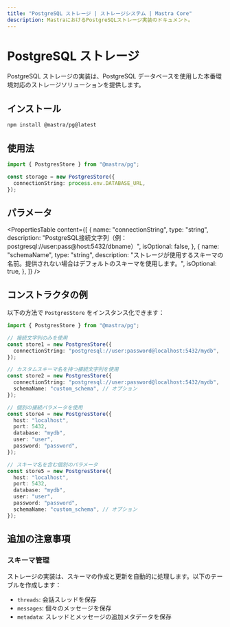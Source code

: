 ```yaml
---
title: "PostgreSQL ストレージ | ストレージシステム | Mastra Core"
description: MastraにおけるPostgreSQLストレージ実装のドキュメント。
---
```


# PostgreSQL ストレージ

PostgreSQL ストレージの実装は、PostgreSQL データベースを使用した本番環境対応のストレージソリューションを提供します。

## インストール

```bash copy
npm install @mastra/pg@latest
```

## 使用法

```typescript copy showLineNumbers
import { PostgresStore } from "@mastra/pg";

const storage = new PostgresStore({
  connectionString: process.env.DATABASE_URL,
});
```

## パラメータ

<PropertiesTable
  content={[
    {
      name: "connectionString",
      type: "string",
      description:
        "PostgreSQL接続文字列（例：postgresql://user:pass@host:5432/dbname）",
      isOptional: false,
    },
    {
      name: "schemaName",
      type: "string",
      description:
        "ストレージが使用するスキーマの名前。提供されない場合はデフォルトのスキーマを使用します。",
      isOptional: true,
    },
  ]}
/>

## コンストラクタの例

以下の方法で `PostgresStore` をインスタンス化できます：

```ts
import { PostgresStore } from "@mastra/pg";

// 接続文字列のみを使用
const store1 = new PostgresStore({
  connectionString: "postgresql://user:password@localhost:5432/mydb",
});

// カスタムスキーマ名を持つ接続文字列を使用
const store2 = new PostgresStore({
  connectionString: "postgresql://user:password@localhost:5432/mydb",
  schemaName: "custom_schema", // オプション
});

// 個別の接続パラメータを使用
const store4 = new PostgresStore({
  host: "localhost",
  port: 5432,
  database: "mydb",
  user: "user",
  password: "password",
});

// スキーマ名を含む個別のパラメータ
const store5 = new PostgresStore({
  host: "localhost",
  port: 5432,
  database: "mydb",
  user: "user",
  password: "password",
  schemaName: "custom_schema", // オプション
});
```

## 追加の注意事項

### スキーマ管理

ストレージの実装は、スキーマの作成と更新を自動的に処理します。以下のテーブルを作成します：

- `threads`: 会話スレッドを保存
- `messages`: 個々のメッセージを保存
- `metadata`: スレッドとメッセージの追加メタデータを保存
